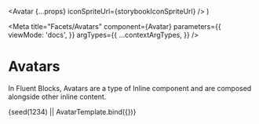 

  <Avatar {...props} iconSpriteUrl={storybookIconSpriteUrl} />
)

<Meta
  title="Facets/Avatars"
  component={Avatar}
  parameters={{
    viewMode: 'docs',
  }}
  argTypes={{
    ...contextArgTypes,
  }}
/>

# Avatars

In Fluent Blocks, Avatars are a type of Inline component and are composed
alongside other inline content.

<Canvas withSource="none">
  <Story
    name="Avatars"
    args={{
      themeName: 'light',
      accentScheme: 'teams',
      label: fake('{{name.firstName}} {{name.lastName}}'),
      color: 'peach',
      presenceBadge: { status: 'away' },
    }}
  >
    {seed(1234) || AvatarTemplate.bind({})}
  </Story>
</Canvas>

<ArgsTable story="Avatars" />
